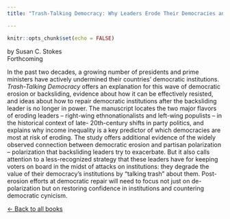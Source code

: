 ```yaml
---
title: "Trash-Talking Democracy: Why Leaders Erode Their Democracies and How to Stop Them"

---
```

  
  
```r
knitr::opts_chunk$set(echo = FALSE)
```

by Susan C. Stokes <br/>
Forthcoming


In the past two decades, a growing number of presidents and prime ministers have actively undermined their countries’ democratic institutions. *Trash-Talking Democracy* offers an explanation for this wave of democratic erosion or backsliding, evidence about how it can be effectively resisted, and ideas about how to repair democratic institutions after the backsliding leader is no longer in power. The manuscript locates the two major flavors of eroding leaders – right-wing ethnonationalists and left-wing populists – in the historical context of late- 20th-century shifts in party politics, and explains why income inequality is a key predictor of which democracies are most at risk of eroding. The study offers additional evidence of the widely observed connection between democratic erosion and partisan polarization – polarization that backsliding leaders try to exacerbate. But it also calls attention to a less-recognized strategy that these leaders have for keeping voters on board in the midst of attacks on institutions: they degrade the value of their democracy’s institutions by “talking trash” about them. Post-erosion efforts at democratic repair will need to focus not just on de-polarization but on restoring confidence in institutions and countering democratic cynicism.



[&larr; Back to all books](books.html)